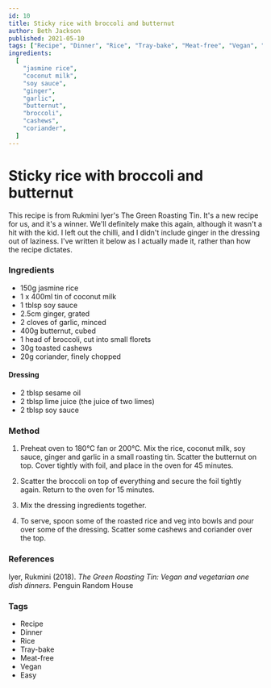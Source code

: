 ```yaml
---
id: 10
title: Sticky rice with broccoli and butternut
author: Beth Jackson
published: 2021-05-10
tags: ["Recipe", "Dinner", "Rice", "Tray-bake", "Meat-free", "Vegan", "Easy"]
ingredients:
  [
    "jasmine rice",
    "coconut milk",
    "soy sauce",
    "ginger",
    "garlic",
    "butternut",
    "broccoli",
    "cashews",
    "coriander",
  ]
---
```


# Sticky rice with broccoli and butternut

<BlogTextWrapper>

This recipe is from Rukmini Iyer's The Green Roasting Tin. It's a new recipe for us, and it's a winner. We'll definitely make this again, although it wasn't a hit with the kid. I left out the chilli, and I didn't include ginger in the dressing out of laziness. I've written it below as I actually made it, rather than how the recipe dictates.

</BlogTextWrapper>

<BlogTextWrapper>

### Ingredients

- 150g jasmine rice
- 1 x 400ml tin of coconut milk
- 1 tblsp soy sauce
- 2.5cm ginger, grated
- 2 cloves of garlic, minced
- 400g butternut, cubed
- 1 head of broccoli, cut into small florets
- 30g toasted cashews
- 20g coriander, finely chopped

#### Dressing

- 2 tblsp sesame oil
- 2 tblsp lime juice (the juice of two limes)
- 2 tblsp soy sauce

</BlogTextWrapper>

<BlogTextWrapper>

### Method

1. Preheat oven to 180°C fan or 200°C. Mix the rice, coconut milk, soy sauce, ginger and garlic in a small roasting tin. Scatter the butternut on top. Cover tightly with foil, and place in the oven for 45 minutes.

<Timer inputHours={0} inputMinutes={45} inputSeconds={0} />

2. Scatter the broccoli on top of everything and secure the foil tightly again. Return to the oven for 15 minutes.

<Timer inputHours={0} inputMinutes={15} inputSeconds={0} />

3. Mix the dressing ingredients together.

4. To serve, spoon some of the roasted rice and veg into bowls and pour over some of the dressing. Scatter some cashews and coriander over the top.

</BlogTextWrapper>

<BlogTextWrapper>

### References

Iyer, Rukmini (2018). _The Green Roasting Tin: Vegan and vegetarian one dish dinners._ Penguin Random House

</BlogTextWrapper>

<BlogTextWrapper>

### Tags

- Recipe
- Dinner
- Rice
- Tray-bake
- Meat-free
- Vegan
- Easy

</BlogTextWrapper>
